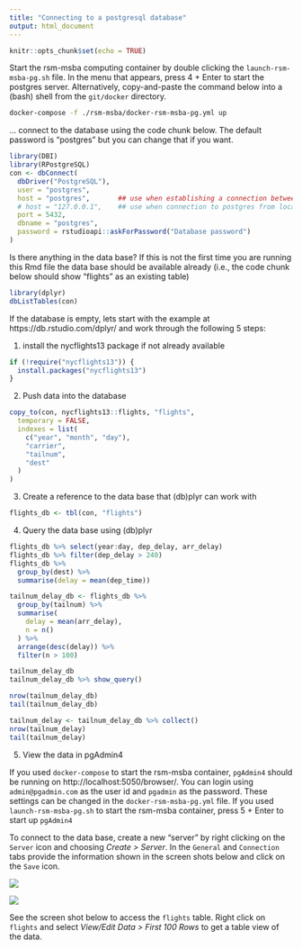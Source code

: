 ```yaml
---
title: "Connecting to a postgresql database"
output: html_document
---
```


```r
knitr::opts_chunk$set(echo = TRUE)
```

Start the rsm-msba computing container by double clicking the `launch-rsm-msba-pg.sh` file. In the menu that appears, press 4 + Enter to start the postgres server. Alternatively, copy-and-paste the command below into a (bash) shell from the `git/docker` directory.

```bash
docker-compose -f ./rsm-msba/docker-rsm-msba-pg.yml up
```

... connect to the database using the code chunk below. The default password is "postgres" but you can change that if you want.

```r
library(DBI)
library(RPostgreSQL)
con <- dbConnect(
  dbDriver("PostgreSQL"),
  user = "postgres", 
  host = "postgres",       ## use when establishing a connection between containers
  # host = "127.0.0.1",    ## use when connection to postgres from local Rstudio
  port = 5432,
  dbname = "postgres",
  password = rstudioapi::askForPassword("Database password")
)
```

Is there anything in the data base? If this is not the first time you are  running this Rmd file the data base should be available already (i.e., the code chunk below should show "flights" as an existing table)

```r
library(dplyr)
dbListTables(con)
```

If the database is empty, lets start with the example at https://db.rstudio.com/dplyr/ and work through the following 5 steps:

1. install the nycflights13 package if not already available

```r
if (!require("nycflights13")) {
  install.packages("nycflights13")
}
```

2. Push data into the database 

```r
copy_to(con, nycflights13::flights, "flights",
  temporary = FALSE,
  indexes = list(
    c("year", "month", "day"),
    "carrier",
    "tailnum",
    "dest"
  )
)
```

3. Create a reference to the data base that (db)plyr can work with

```r
flights_db <- tbl(con, "flights")
```

4. Query the data base using (db)plyr

```r
flights_db %>% select(year:day, dep_delay, arr_delay)
flights_db %>% filter(dep_delay > 240)
flights_db %>%
  group_by(dest) %>%
  summarise(delay = mean(dep_time))

tailnum_delay_db <- flights_db %>% 
  group_by(tailnum) %>%
  summarise(
    delay = mean(arr_delay),
    n = n()
  ) %>% 
  arrange(desc(delay)) %>%
  filter(n > 100)

tailnum_delay_db
tailnum_delay_db %>% show_query()

nrow(tailnum_delay_db)
tail(tailnum_delay_db)

tailnum_delay <- tailnum_delay_db %>% collect()
nrow(tailnum_delay)
tail(tailnum_delay)
```

5. View the data in pgAdmin4

If you used `docker-compose` to start the rsm-msba container, `pgAdmin4` should be running on http://localhost:5050/browser/. You can login using `admin@pgadmin.com` as the user id and `pgadmin` as the password. These settings can be changed in the `docker-rsm-msba-pg.yml` file.  If you used `launch-rsm-msba-pg.sh` to start the rsm-msba container, press 5 + Enter to start up `pgAdmin4`

To connect to the data base, create a new "server" by right clicking on the `Server` icon and choosing _Create > Server_. In the  `General` and `Connection` tabs provide the information shown in the screen shots below and click on the `Save` icon.

![](images/pgadmin-name.png)

![](images/pgadmin-settings.png)

See the screen shot below to access the `flights` table. Right click on `flights` and select _View/Edit Data > First 100 Rows_ to get a table view of the data. 

